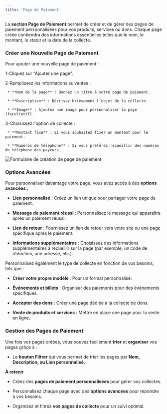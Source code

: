 ```yaml
---
title: 'Page de Paiement'
---
```

La **section Page de Paiement** permet de créer et de gérer des pages de paiement personnalisées pour vos produits, services ou dons. Chaque page créée contiendra des informations essentielles telles que le nom, le montant, le statut et la date de la collecte.

### Créer une Nouvelle Page de Paiement 

Pour ajouter une nouvelle page de paiement :

1-Cliquez sur “Ajouter une page”.

2-Remplissez les informations suivantes :

     * **Nom de la page** : Donnez un titre à votre page de paiement.

     * **Description** : Décrivez brièvement l’objet de la collecte.
     
     * **Image** : Ajoutez une image pour personnaliser la page (facultatif).

3-Choisissez l'option de collecte :

     * **Montant fixe** : Si vous souhaitez fixer un montant pour le paiement.

     * **Numéros de téléphone** : Si vous préférez recueillir des numéros de téléphone des payeurs.

![Formulaire de création de page de paiement](https://res.cloudinary.com/dvilp6td2/image/upload/v1731333724/Payment-page-creation_form_t7zilg.png)

### Options Avancées

Pour personnaliser davantage votre page, vous avez accès à des **options avancées :**

* **Lien personnalisé** : Créez un lien unique pour partager votre page de paiement.

* **Message de paiement réussi** : Personnalisez le message qui apparaîtra après un paiement réussi.

* **Lien de retour** : Fournissez un lien de retour vers votre site ou une page spécifique après le paiement.

* **Informations supplémentaires** : Choisissez des informations supplémentaires à recueillir sur la page (par exemple, un code de réduction, une adresse, etc.).


Personnalisez également le type de collecte en fonction de vos besoins, tels que :

* **Créer votre propre modèle** : Pour un format personnalisé.

* **Événements et billets** : Organiser des paiements pour des événements spécifiques.

* **Accepter des dons** : Créer une page dédiée à la collecte de dons.

* **Vente de produits et services** : Mettre en place une page pour la vente en ligne.

### Gestion des Pages de Paiement

Une fois vos pages créées, vous pouvez facilement **trier** et **organiser** vos pages grâce à :

* Le **bouton Filtrer** qui vous permet de trier les pages par **Nom, Description, ou Lien personnalisé.**

<Note>**À retenir** 
* Créez des **pages de paiement personnalisées** pour gérer vos collectes.

* Personnalisez chaque page avec des **options avancées** pour répondre à vos besoins.

* Organisez et filtrez **vos pages de collecte** pour un suivi optimal.



</Note>



